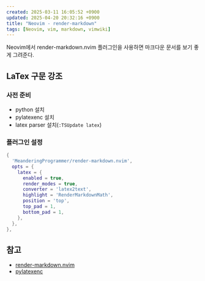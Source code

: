 ```yaml
---
created: 2025-03-11 16:05:52 +0900
updated: 2025-04-20 20:32:16 +0900
title: "Neovim - render-markdown"
tags: [Neovim, vim, markdown, vimwiki]
---
```


Neovim에서 render-markdown.nvim 플러그인을 사용하면 마크다운 문서를 보기 좋게 그려준다.

## LaTex 구문 강조

### 사전 준비

- python 설치
- pylatexenc 설치
- latex parser 설치(`:TSUpdate latex`)

### 플러그인 설정

```lua
{
  'MeanderingProgrammer/render-markdown.nvim',
  opts = {
    latex = {
      enabled = true,
      render_modes = true,
      converter = 'latex2text',
      highlight = 'RenderMarkdownMath',
      position = 'top',
      top_pad = 1,
      bottom_pad = 1,
    },
  },
},
```

## 참고

- [render-markdown.nvim](https://github.com/MeanderingProgrammer/render-markdown.nvim)
- [pylatexenc](https://pylatexenc.readthedocs.io/en/latest/)

